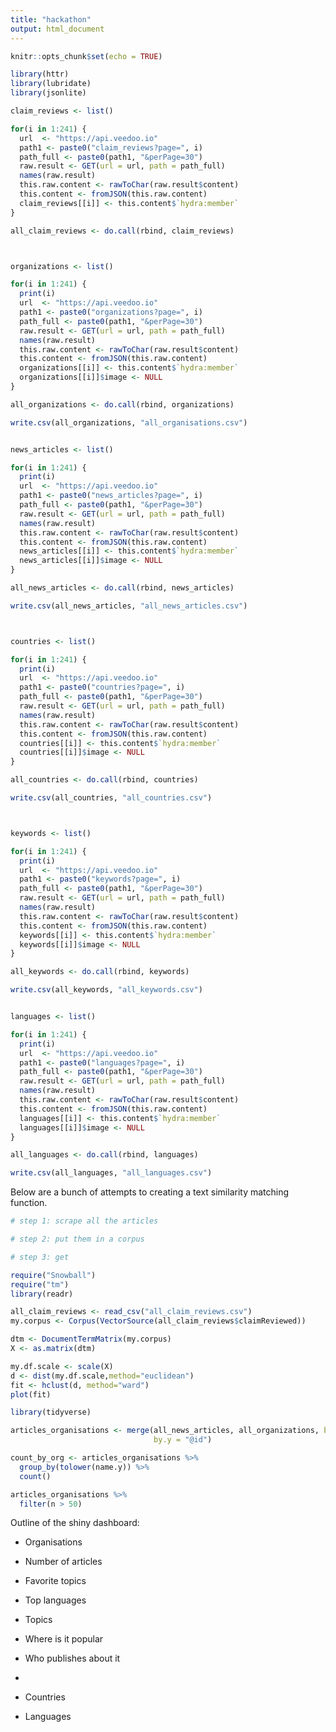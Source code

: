 ```yaml
---
title: "hackathon"
output: html_document
---
```


```r
knitr::opts_chunk$set(echo = TRUE)
```

```r
library(httr)
library(lubridate)
library(jsonlite)

claim_reviews <- list()

for(i in 1:241) {
  url  <- "https://api.veedoo.io"
  path1 <- paste0("claim_reviews?page=", i)
  path_full <- paste0(path1, "&perPage=30")
  raw.result <- GET(url = url, path = path_full)
  names(raw.result)
  this.raw.content <- rawToChar(raw.result$content)
  this.content <- fromJSON(this.raw.content)
  claim_reviews[[i]] <- this.content$`hydra:member`
}

all_claim_reviews <- do.call(rbind, claim_reviews)



organizations <- list()

for(i in 1:241) {
  print(i)
  url  <- "https://api.veedoo.io"
  path1 <- paste0("organizations?page=", i)
  path_full <- paste0(path1, "&perPage=30")
  raw.result <- GET(url = url, path = path_full)
  names(raw.result)
  this.raw.content <- rawToChar(raw.result$content)
  this.content <- fromJSON(this.raw.content)
  organizations[[i]] <- this.content$`hydra:member`
  organizations[[i]]$image <- NULL
}

all_organizations <- do.call(rbind, organizations)

write.csv(all_organizations, "all_organisations.csv")


news_articles <- list()

for(i in 1:241) {
  print(i)
  url  <- "https://api.veedoo.io"
  path1 <- paste0("news_articles?page=", i)
  path_full <- paste0(path1, "&perPage=30")
  raw.result <- GET(url = url, path = path_full)
  names(raw.result)
  this.raw.content <- rawToChar(raw.result$content)
  this.content <- fromJSON(this.raw.content)
  news_articles[[i]] <- this.content$`hydra:member`
  news_articles[[i]]$image <- NULL
}

all_news_articles <- do.call(rbind, news_articles)

write.csv(all_news_articles, "all_news_articles.csv")



countries <- list()

for(i in 1:241) {
  print(i)
  url  <- "https://api.veedoo.io"
  path1 <- paste0("countries?page=", i)
  path_full <- paste0(path1, "&perPage=30")
  raw.result <- GET(url = url, path = path_full)
  names(raw.result)
  this.raw.content <- rawToChar(raw.result$content)
  this.content <- fromJSON(this.raw.content)
  countries[[i]] <- this.content$`hydra:member`
  countries[[i]]$image <- NULL
}

all_countries <- do.call(rbind, countries)

write.csv(all_countries, "all_countries.csv")



keywords <- list()

for(i in 1:241) {
  print(i)
  url  <- "https://api.veedoo.io"
  path1 <- paste0("keywords?page=", i)
  path_full <- paste0(path1, "&perPage=30")
  raw.result <- GET(url = url, path = path_full)
  names(raw.result)
  this.raw.content <- rawToChar(raw.result$content)
  this.content <- fromJSON(this.raw.content)
  keywords[[i]] <- this.content$`hydra:member`
  keywords[[i]]$image <- NULL
}

all_keywords <- do.call(rbind, keywords)

write.csv(all_keywords, "all_keywords.csv")


languages <- list()

for(i in 1:241) {
  print(i)
  url  <- "https://api.veedoo.io"
  path1 <- paste0("languages?page=", i)
  path_full <- paste0(path1, "&perPage=30")
  raw.result <- GET(url = url, path = path_full)
  names(raw.result)
  this.raw.content <- rawToChar(raw.result$content)
  this.content <- fromJSON(this.raw.content)
  languages[[i]] <- this.content$`hydra:member`
  languages[[i]]$image <- NULL
}

all_languages <- do.call(rbind, languages)

write.csv(all_languages, "all_languages.csv")
```


Below are a bunch of attempts to creating a text similarity matching function.

```r

# step 1: scrape all the articles

# step 2: put them in a corpus

# step 3: get 

require("Snowball")
require("tm")
library(readr)

all_claim_reviews <- read_csv("all_claim_reviews.csv")
my.corpus <- Corpus(VectorSource(all_claim_reviews$claimReviewed))

dtm <- DocumentTermMatrix(my.corpus)
X <- as.matrix(dtm)

my.df.scale <- scale(X)
d <- dist(my.df.scale,method="euclidean")
fit <- hclust(d, method="ward")
plot(fit)
```

```r
library(tidyverse)

articles_organisations <- merge(all_news_articles, all_organizations, by.x = "author",
                                by.y = "@id")

count_by_org <- articles_organisations %>%
  group_by(tolower(name.y)) %>%
  count()

articles_organisations %>%
  filter(n > 50)

```


Outline of the shiny dashboard:

* Organisations

- Number of articles
- Favorite topics
- Top languages

* Topics

- Where is it popular
- Who publishes about it
- 

* Countries

* Languages
